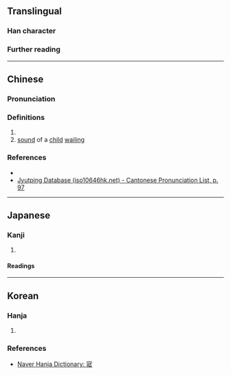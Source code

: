 {{character info}}
==Translingual==

===Han character===
{{Han char|rn=40|rad=宀|as=11|sn=14|four=30261|canj=JVMR,XJVMR|ids=⿱宀⿰爿言}}

===Further reading===
{{Han ref|kx=0290.260|dkj=07290|dj=0575.030|hdz=20950.070|uh=5BE3|bh=E1A1|bd=57761}}

----

==Chinese==
{{zh-forms}}

===Pronunciation===
{{zh-pron
|m=hū
|c=fu1,fat1
|mc=y
|oc=y
|cat=v,n
}}

===Definitions===
{{head|zh|Han character}}

# {{zh-used in|困一寣}}
# [[sound]] of a [[child]] [[wail]]ing

===References===
* {{R:yue:Hanzi}}
* [http://www.iso10646hk.net/jp/document/download.jsp Jyutping Database (iso10646hk.net) - Cantonese Pronunciation List, p. 97]

----

==Japanese==

===Kanji===
{{ja-kanji|grade=|rs=宀11}}

# {{rfdef|ja|sort=宀11}}

====Readings====
{{ja-readings
|on=こつ,こち
|kun=おび-える,めざめる
}}

----

==Korean==

===Hanja===
{{ko-hanja|[[아이]] [[울다|울]]|홀}}

# {{rfdef|ko|sort=宀11}}

===References===
* [https://hanja.dict.naver.com/#/entry/ccko/729edb4b93e94eab922f0fbb873087fa Naver Hanja Dictionary: 寣]
